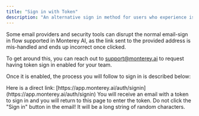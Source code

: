 ```yaml
---
title: "Sign in with Token"
description: "An alternative sign in method for users who experience issues with the Sign in button in emails"
---
```


Some email providers and security tools can disrupt the normal email-sign in flow supported in Monterey AI, as the link sent to the provided address is mis-handled and ends up incorrect once clicked.

To get around this, you can reach out to [support@monterey.ai](mailto:support@monterey.ai) to request having token sign in enabled for your team.

Once it is enabled, the process you will follow to sign in is described below:

<Steps>
  <Steps title="Navigate to the Sign In page">
    Here is a direct link:
    [https://app.monterey.ai/auth/signin](https://app.monterey.ai/auth/signin)
  </Steps>
  <Steps title="Enter your email address" />
  <Steps title="Leave the page open after submitting your email address">
    You will receive an email with a token to sign in and you will return to
    this page to enter the token.
  </Steps>
  <Steps title="Go to your email and find the email from Monterey AI">
    Do not click the "Sign in" button in the email!
  </Steps>
  <Steps title="Copy the token from the bottom of the email">
    It will be a long string of random characters.
  </Steps>
  <Steps title="Return to the page left open on Monterey AI" />
  <Steps title="Paste the token into the field" />
  <Steps title="Click the 'Sign in' button" />
  <Steps title="You will be signed in and redirected to the app!" />
</Steps>
